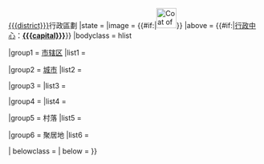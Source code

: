 {{Navbox
|name   = {{{name|Navbox Ukraine district}}}
|title  = {{#if:{{{flag|}}}|[[File:{{{flag|}}}|border|22px|{{{district}}}旗|link={{{district}}}]]}} [[{{{district}}}]]行政區劃
|state  = {{{state|autocollapse}}}
|image  = {{#if:{{{coa}}}|[[File:{{{coa}}}|40px|center|Coat of arms of {{{district}}}|link={{{district}}}]]}}
|above  = {{#if:{{{capital|}}}|[[行政中心]]：'''[[{{{capital}}}]]'''}}
|bodyclass = hlist

|group1 = [[市辖区 (乌克兰)|市辖区]]
|list1  = {{{districts<includeonly>|</includeonly>}}}

|group2 = [[乌克兰城市列表|城市]]
|list2  = {{{cities<includeonly>|</includeonly>}}}

|group3 = {{tsl|en|List of urban-type settlements in Ukraine by subdivision|烏克蘭市級鎮列表|市級鎮}}
|list3 = {{{towns<includeonly>|</includeonly>}}}

|group4 = {{tsl|en|Rural council (Ukraine)|鄉 (烏克蘭)|鄉鎮}}
|list4 = {{{councils<includeonly>|</includeonly>}}}

|group5 = 村落
|list5  = {{{villages<includeonly>|</includeonly>}}}

|group6 = 聚居地
|list6  = {{{settlements<includeonly>|</includeonly>}}}

| belowclass = {{{belowclass|}}}
| below = {{{below|}}}
}}<noinclude>
{{documentation}}
<!---Please add categories to the <includeonly> section at the bottom of the /doc subpage--->
</noinclude>